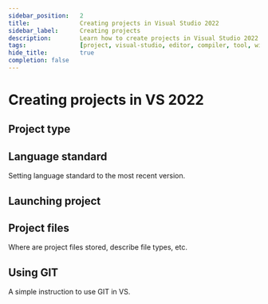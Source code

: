 ```yaml
---
sidebar_position:	2
title:				Creating projects in Visual Studio 2022
sidebar_label:		Creating projects
description:		Learn how to create projects in Visual Studio 2022
tags:				[project, visual-studio, editor, compiler, tool, windows]
hide_title:			true
completion: false
---
```



# Creating projects in VS 2022

## Project type

<ImproveSection />

## Language standard

<ImproveSection />

Setting language standard to the most recent version.

## Launching project

<ImproveSection />

## Project files

<ImproveSection />

Where are project files stored, describe file types, etc.


## Using GIT

<ImproveSection />

A simple instruction to use GIT in VS.



